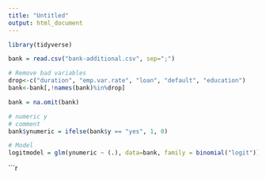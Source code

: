 ---
title: "Untitled"
output: html_document
---

```{r}
library(tidyverse)
```

```{r}
bank = read.csv("bank-additional.csv", sep=";")
```

```{r}
# Remove bad variables
drop<-c("duration", "emp.var.rate", "loan", "default", "education")
bank<-bank[,!names(bank)%in%drop]
```

```{r}
bank = na.omit(bank)
```

```{r}
# numeric y
# comment
bank$ynumeric = ifelse(bank$y == "yes", 1, 0)
```

```{r}
# Model
logitmodel = glm(ynumeric ~ (.), data=bank, family = binomial("logit"))
```

```{r}


